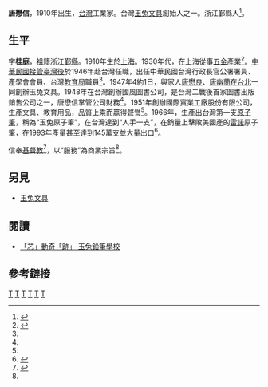 '''唐懋信'''，1910年出生，[[台灣|台灣]]工業家。台灣[[玉兔文具|玉兔文具]]創始人之一。浙江鄞縣人<ref name="Tang">{{cite web|url=http://www.zjda.gov.cn/dadb/tszt/mrcd/201209/t20120912_177182.htm|title=唐懋信|publisher=浙江歷史名人辭典|accessdate=2015-01-22|deadurl=yes|archiveurl=https://web.archive.org/web/20150121150500/http://www.zjda.gov.cn/dadb/tszt/mrcd/201209/t20120912_177182.htm|archivedate=2015-01-21|df=}}</ref>。

==生平==

字'''桂庭'''，祖籍浙江[[鄞縣|鄞縣]]。1910年生於[[上海|上海]]。1930年代，在上海從事[[五金|五金]]產業<ref name="Tang introduction">{{cite web|url=http://pencil.diy.org.tw/p2.htm|title=玉兔鉛筆學校|publisher=宜蘭觀光工廠|accessdate=2015-01-22|archive-date=2018-01-30|archive-url=https://web.archive.org/web/20180130102646/http://pencil.diy.org.tw/p2.htm|dead-url=yes}}</ref>。[[臺灣戰後時期|中華民國接管臺灣後]]於1946年赴台灣任職，出任中華民國台灣行政長官公署署員、產學會會員、台灣[[教育局|教育局]]職員<ref name="Tang"/>。1947年4約1日，與家人[[唐懋良|唐懋良]]、[[唐幽蘭|唐幽蘭]]在[[台北|台北]]一同創辦玉兔文具。1948年在台灣創辦國風圖書公司，是台灣二戰後首家圖書出版銷售公司之一，唐懋信掌管公司財務<ref name="Tang introduction"/>。1951年創辦國際實業工廠股份有限公司，生產文具、教育用品，品質上乘而贏得聲譽<ref name="Tang"/>。1966年，生產出台灣第一支[[原子筆|原子筆]]，稱為“玉兔原子筆”，在台灣達到“人手一支”，在銷量上擊敗美國產的[[雷諾|雷諾]]原子筆，在1993年產量甚至達到145萬支並大量出口<ref>{{cite web |url=http://pencil.diy.org.tw/p2.htm |title=玉兔Rabbit公司歷史介紹 |publisher=宜蘭 |accessdate=2015-01-22 |archive-date=2018-01-30 |archive-url=https://web.archive.org/web/20180130102646/http://pencil.diy.org.tw/p2.htm |dead-url=yes }}</ref>。

信奉[[基督教|基督教]]<ref>{{cite web|url=http://www.smsk-church.org.tw/godslove/17.html|title=七、石門會所土地|publisher=蒙恩見證集|accessdate=2015-01-22|archive-date=2005-04-27|archive-url=https://web.archive.org/web/20050427140007/http://www.smsk-church.org.tw/godslove/17.html|dead-url=yes}}</ref>，以“服務”為商業宗旨<ref name="Tang"/>。

==另見==
* [[玉兔文具|玉兔文具]]

==閱讀==
* [http://www.vita.tw/2012/01/blog-post_06.html#.VL-qkSyqkuM 「芯」動奇「跡」 玉兔鉛筆學校 ]{{Wayback|url=http://www.vita.tw/2012/01/blog-post_06.html#.VL-qkSyqkuM |date=20160309052558 }}

==參考鏈接==
{{reflist|2}}

[[Category:1910年出生|T]]
[[Category:鄞縣人|T]]
[[Category:寧波裔上海人|T]]
[[Category:台灣企業家|T]]
[[Category:寧波裔台灣人|T]]
[[Category:寧波商幫|T]]
